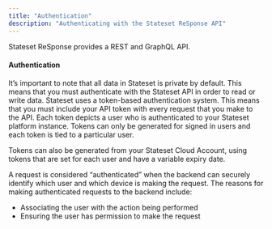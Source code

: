 ```yaml
---
title: "Authentication"
description: "Authenticating with the Stateset ReSponse API"
---
```


Stateset ReSponse provides a REST and GraphQL API.

#### Authentication

It’s important to note that all data in Stateset is private by default. This means that you must authenticate with the Stateset API in order to read or write data. Stateset uses a token-based authentication system. This means that you must include your API token with every request that you make to the API.
Each token depicts a user who is authenticated to your Stateset platform instance. Tokens can only be generated for signed in users and each token is tied to a particular user.


Tokens can also be generated from your Stateset Cloud Account, using tokens that are set for each user and have a variable expiry date.


A request is considered “authenticated” when the backend can securely identify which user and which device is making the request. The reasons for making authenticated requests to the backend include:

- Associating the user with the action being performed
- Ensuring the user has permission to make the request